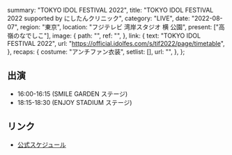   summary: "TOKYO IDOL FESTIVAL 2022",
  title: "TOKYO IDOL FESTIVAL 2022 supported by にしたんクリニック",
  category: "LIVE",
  date: "2022-08-07",
  region: "東京",
  location: "フジテレビ 湾岸スタジオ 横 公園",
  present: ["高嶺のなでしこ"],
  image: {
    path: "",
    ref: "",
  },
  link: {
    text: "TOKYO IDOL FESTIVAL 2022",
    url: "https://official.idolfes.com/s/tif2022/page/timetable",
  },
  recaps: {
    costume: "アンチファン衣装",
    setlist: [],
    url: "",
  },
};

## 出演

- 16:00-16:15 (SMILE GARDEN ステージ)
- 18:15-18:30 (ENJOY STADIUM ステージ)

## リンク

- [公式スケジュール](https://takanenonadeshiko.jp/?p=241)
